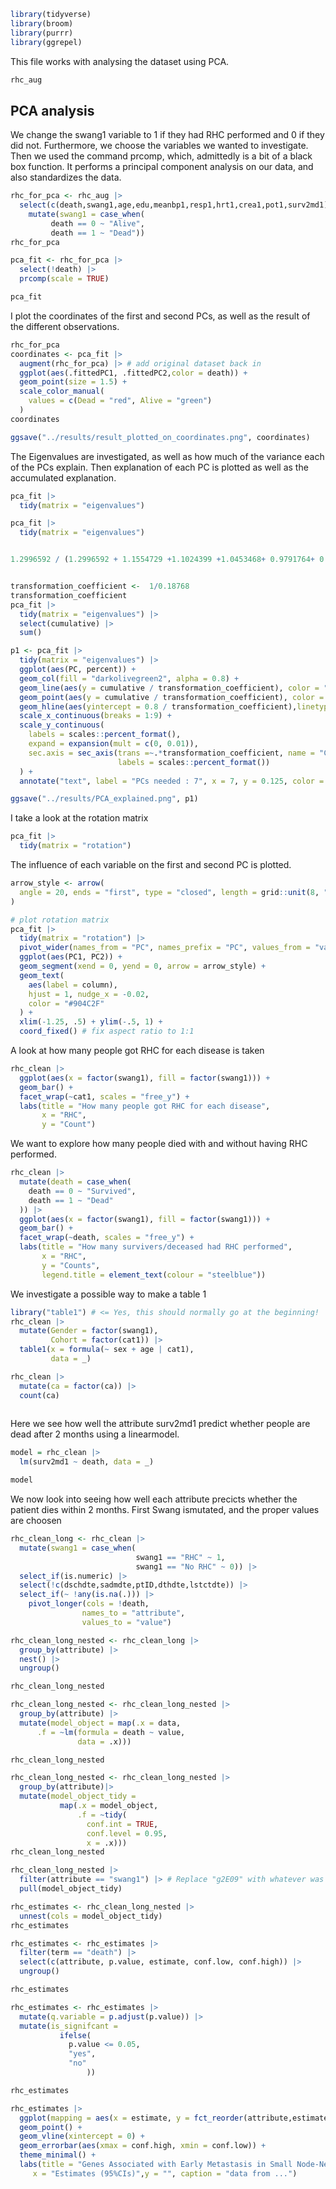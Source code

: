 ```r

library(tidyverse)
library(broom)
library(purrr)
library(ggrepel)
```

This file works with analysing the dataset using PCA.

```r
rhc_aug
```

## PCA analysis
We change the swang1 variable to 1 if they had RHC performed and 0 if they did not.
Furthermore, we choose the variables we wanted to investigate. Then we used the command prcomp, which, admittedly is a bit of a black box function. It performs a principal component analysis on our data, and also standardizes the data.

```r
rhc_for_pca <- rhc_aug |>
  select(c(death,swang1,age,edu,meanbp1,resp1,hrt1,crea1,pot1,surv2md1)) |> 
    mutate(swang1 = case_when(
         death == 0 ~ "Alive",
         death == 1 ~ "Dead"))
rhc_for_pca

pca_fit <- rhc_for_pca |> 
  select(!death) |> 
  prcomp(scale = TRUE)

pca_fit

```


I plot the coordinates of the first and second PCs, as well as the result of the different observations.
```r
rhc_for_pca
coordinates <- pca_fit |> 
  augment(rhc_for_pca) |> # add original dataset back in
  ggplot(aes(.fittedPC1, .fittedPC2,color = death)) + 
  geom_point(size = 1.5) +
  scale_color_manual(
    values = c(Dead = "red", Alive = "green")
  )
coordinates

ggsave("../results/result_plotted_on_coordinates.png", coordinates)


```


The Eigenvalues are investigated, as well as how much of the variance each of the PCs explain.
Then explanation of each PC is plotted as well as the accumulated explanation.
```r
pca_fit |> 
  tidy(matrix = "eigenvalues")

pca_fit |> 
  tidy(matrix = "eigenvalues")


1.2996592 / (1.2996592 + 1.1554729 +1.1024399 +1.0453468+ 0.9791764+ 0.8827722+ 0.8353270 +0.8135874 +0.7549012)


transformation_coefficient <-  1/0.18768
transformation_coefficient
pca_fit |> 
  tidy(matrix = "eigenvalues") |> 
  select(cumulative) |> 
  sum()

p1 <- pca_fit |>
  tidy(matrix = "eigenvalues") |> 
  ggplot(aes(PC, percent)) +
  geom_col(fill = "darkolivegreen2", alpha = 0.8) +
  geom_line(aes(y = cumulative / transformation_coefficient), color = "darkgoldenrod1") +
  geom_point(aes(y = cumulative / transformation_coefficient), color = "darkgoldenrod1") +
  geom_hline(aes(yintercept = 0.8 / transformation_coefficient),linetype = 2, color = "red") +
  scale_x_continuous(breaks = 1:9) +
  scale_y_continuous(
    labels = scales::percent_format(),
    expand = expansion(mult = c(0, 0.01)),
    sec.axis = sec_axis(trans =~.*transformation_coefficient, name = "Cumulative",
                        labels = scales::percent_format())
  ) +
  annotate("text", label = "PCs needed : 7", x = 7, y = 0.125, color = "darkred")

ggsave("../results/PCA_explained.png", p1)


```


I take a look at the rotation matrix
```r
pca_fit |> 
  tidy(matrix = "rotation")

```

The influence of each variable on the first and second PC is plotted.
```r
arrow_style <- arrow(
  angle = 20, ends = "first", type = "closed", length = grid::unit(8, "pt")
)

# plot rotation matrix
pca_fit |> 
  tidy(matrix = "rotation") |> 
  pivot_wider(names_from = "PC", names_prefix = "PC", values_from = "value") |> 
  ggplot(aes(PC1, PC2)) +
  geom_segment(xend = 0, yend = 0, arrow = arrow_style) +
  geom_text(
    aes(label = column),
    hjust = 1, nudge_x = -0.02, 
    color = "#904C2F"
  ) +
  xlim(-1.25, .5) + ylim(-.5, 1) +
  coord_fixed() # fix aspect ratio to 1:1

```

A look at how many people got RHC for each disease is taken
```r

rhc_clean |> 
  ggplot(aes(x = factor(swang1), fill = factor(swang1))) +
  geom_bar() +
  facet_wrap(~cat1, scales = "free_y") +
  labs(title = "How many people got RHC for each disease",
       x = "RHC",
       y = "Count")

```

We want to explore how many people died with and without having RHC performed.
```r
rhc_clean |> 
  mutate(death = case_when(
    death == 0 ~ "Survived",
    death == 1 ~ "Dead"
  )) |> 
  ggplot(aes(x = factor(swang1), fill = factor(swang1))) +
  geom_bar() +
  facet_wrap(~death, scales = "free_y") +
  labs(title = "How many survivers/deceased had RHC performed",
       x = "RHC",
       y = "Counts",
       legend.title = element_text(colour = "steelblue"))

```

We investigate a possible way to make a table 1
```r
library("table1") # <= Yes, this should normally go at the beginning!
rhc_clean |>
  mutate(Gender = factor(swang1),
         Cohort = factor(cat1)) |>
  table1(x = formula(~ sex + age | cat1),
         data = _)
```

```r
rhc_clean |>
  mutate(ca = factor(ca)) |> 
  count(ca)
  
```


Here we see how well the attribute surv2md1 predict whether people are dead after 2 months using a linearmodel.
```r

model = rhc_clean |> 
  lm(surv2md1 ~ death, data = _)

model

```

We now look into seeing how well each attribute precicts whether the patient dies within 2 months.
First Swang ismutated, and the proper values are choosen

```r
rhc_clean_long <- rhc_clean |> 
  mutate(swang1 = case_when(
                            swang1 == "RHC" ~ 1,
                            swang1 == "No RHC" ~ 0)) |> 
  select_if(is.numeric) |> 
  select(!c(dschdte,sadmdte,ptID,dthdte,lstctdte)) |> 
  select_if(~ !any(is.na(.))) |> 
    pivot_longer(cols = !death,
                names_to = "attribute",
                values_to = "value")

```

```r
rhc_clean_long_nested <- rhc_clean_long |>
  group_by(attribute) |>
  nest() |> 
  ungroup()

rhc_clean_long_nested
```

```r
rhc_clean_long_nested <- rhc_clean_long_nested |> 
  group_by(attribute) |>
  mutate(model_object = map(.x = data,
      .f = ~lm(formula = death ~ value,
               data = .x)))
```

```r
rhc_clean_long_nested
```

```r
rhc_clean_long_nested <- rhc_clean_long_nested |>
  group_by(attribute)|> 
  mutate(model_object_tidy = 
           map(.x = model_object,
               .f = ~tidy(
                 conf.int = TRUE,
                 conf.level = 0.95,
                 x = .x)))
rhc_clean_long_nested
```

```r
rhc_clean_long_nested |>
  filter(attribute == "swang1") |> # Replace "g2E09" with whatever was YOUR favourite gene!
  pull(model_object_tidy)
```

```r
rhc_estimates <- rhc_clean_long_nested |> 
  unnest(cols = model_object_tidy)
rhc_estimates
```

```r
rhc_estimates <- rhc_estimates |>
  filter(term == "death") |> 
  select(c(attribute, p.value, estimate, conf.low, conf.high)) |> 
  ungroup()

rhc_estimates
```

```r
rhc_estimates <- rhc_estimates |>
  mutate(q.variable = p.adjust(p.value)) |> 
  mutate(is_signifcant =
           ifelse(
             p.value <= 0.05,
             "yes",
             "no"
                 ))

rhc_estimates
```

```r
rhc_estimates |> 
  ggplot(mapping = aes(x = estimate, y = fct_reorder(attribute,estimate))) +
  geom_point() +
  geom_vline(xintercept = 0) +
  geom_errorbar(aes(xmax = conf.high, xmin = conf.low)) +
  theme_minimal() +
  labs(title = "Genes Associated with Early Metastasis in Small Node-Negative Breast Carcinoma",
     x = "Estimates (95%CIs)",y = "", caption = "data from ...")
```
